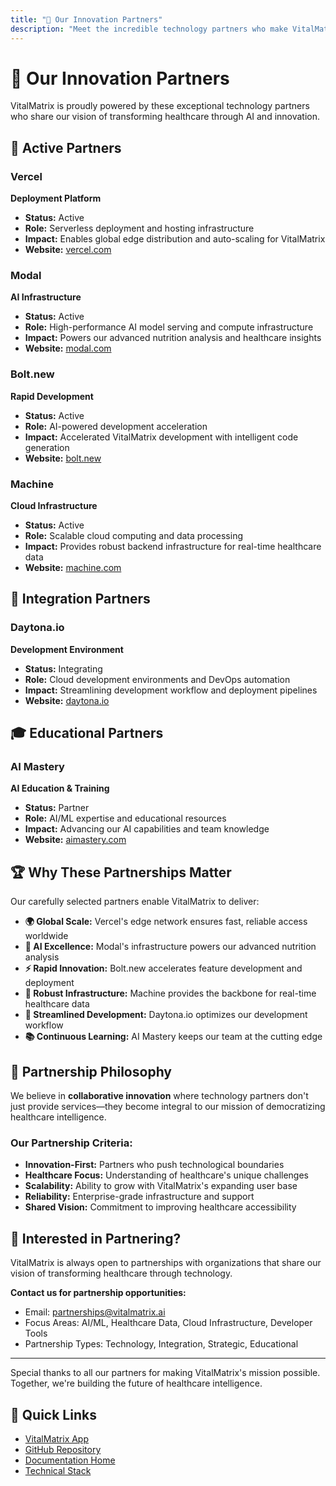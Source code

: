 ```yaml
---
title: "🤝 Our Innovation Partners"
description: "Meet the incredible technology partners who make VitalMatrix possible"
---
```


# 🤝 Our Innovation Partners

VitalMatrix is proudly powered by these exceptional technology partners who share our vision of transforming healthcare through AI and innovation.

## 🚀 Active Partners

### Vercel
**Deployment Platform**
- **Status:** Active
- **Role:** Serverless deployment and hosting infrastructure
- **Impact:** Enables global edge distribution and auto-scaling for VitalMatrix
- **Website:** [vercel.com](https://vercel.com)

### Modal
**AI Infrastructure**
- **Status:** Active  
- **Role:** High-performance AI model serving and compute infrastructure
- **Impact:** Powers our advanced nutrition analysis and healthcare insights
- **Website:** [modal.com](https://modal.com)

### Bolt.new
**Rapid Development**
- **Status:** Active
- **Role:** AI-powered development acceleration
- **Impact:** Accelerated VitalMatrix development with intelligent code generation
- **Website:** [bolt.new](https://bolt.new)

### Machine
**Cloud Infrastructure**
- **Status:** Active
- **Role:** Scalable cloud computing and data processing
- **Impact:** Provides robust backend infrastructure for real-time healthcare data
- **Website:** [machine.com](https://machine.com)

## 🔄 Integration Partners

### Daytona.io
**Development Environment**
- **Status:** Integrating
- **Role:** Cloud development environments and DevOps automation
- **Impact:** Streamlining development workflow and deployment pipelines
- **Website:** [daytona.io](https://daytona.io)

## 🎓 Educational Partners

### AI Mastery
**AI Education & Training**
- **Status:** Partner
- **Role:** AI/ML expertise and educational resources
- **Impact:** Advancing our AI capabilities and team knowledge
- **Website:** [aimastery.com](https://aimastery.com)

## 🏆 Why These Partnerships Matter

Our carefully selected partners enable VitalMatrix to deliver:

- **🌍 Global Scale:** Vercel's edge network ensures fast, reliable access worldwide
- **🧠 AI Excellence:** Modal's infrastructure powers our advanced nutrition analysis
- **⚡ Rapid Innovation:** Bolt.new accelerates feature development and deployment
- **🔧 Robust Infrastructure:** Machine provides the backbone for real-time healthcare data
- **🚀 Streamlined Development:** Daytona.io optimizes our development workflow
- **📚 Continuous Learning:** AI Mastery keeps our team at the cutting edge

## 🎯 Partnership Philosophy

We believe in **collaborative innovation** where technology partners don't just provide services—they become integral to our mission of democratizing healthcare intelligence.

### Our Partnership Criteria:
- **Innovation-First:** Partners who push technological boundaries
- **Healthcare Focus:** Understanding of healthcare's unique challenges
- **Scalability:** Ability to grow with VitalMatrix's expanding user base
- **Reliability:** Enterprise-grade infrastructure and support
- **Shared Vision:** Commitment to improving healthcare accessibility

## 🤝 Interested in Partnering?

VitalMatrix is always open to partnerships with organizations that share our vision of transforming healthcare through technology.

**Contact us for partnership opportunities:**
- Email: partnerships@vitalmatrix.ai
- Focus Areas: AI/ML, Healthcare Data, Cloud Infrastructure, Developer Tools
- Partnership Types: Technology, Integration, Strategic, Educational

---

<Note>
Special thanks to all our partners for making VitalMatrix's mission possible. Together, we're building the future of healthcare intelligence.
</Note>

## 🔗 Quick Links

- [VitalMatrix App](https://vitalmatrix-app.vercel.app)
- [GitHub Repository](https://github.com/JoeProAI/VitalMatrix)
- [Documentation Home](/introduction)
- [Technical Stack](/hackathon/tech-stack)
